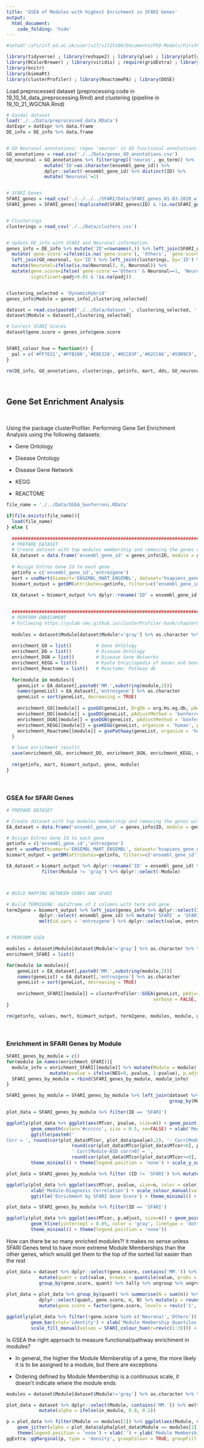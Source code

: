 ```yaml
---
title: 'GSEA of Modules with highest Enrichment in SFARI Genes'
output:
  html_document:
    code_folding: 'hide'
---
```


```r
#setwd('/afs/inf.ed.ac.uk/user/s17/s1725186/Documents/PhD-Models/FirstPUModel/RMarkdowns')

library(tidyverse) ; library(reshape2) ; library(glue) ; library(plotly) ; library(dendextend)
library(RColorBrewer) ; library(viridis) ; require(gridExtra) ; library(GGally)
library(knitr)
library(biomaRt)
library(clusterProfiler) ; library(ReactomePA) ; library(DOSE)

```


Load preprocessed dataset (preprocessing code in 19_10_14_data_preprocessing.Rmd) and clustering (pipeline in 19_10_21_WGCNA.Rmd)
```r

# Gandal dataset
load('./../Data/preprocessed_data.RData')
datExpr = datExpr %>% data.frame
DE_info = DE_info %>% data.frame


# GO Neuronal annotations: regex 'neuron' in GO functional annotations and label the genes that make a match as neuronal
GO_annotations = read.csv('./../Data/genes_GO_annotations.csv')
GO_neuronal = GO_annotations %>% filter(grepl('neuron', go_term)) %>% 
              mutate('ID'=as.character(ensembl_gene_id)) %>% 
              dplyr::select(-ensembl_gene_id) %>% distinct(ID) %>%
              mutate('Neuronal'=1)


# SFARI Genes
SFARI_genes = read_csv('./../../../SFARI/Data/SFARI_genes_01-03-2020_w_ensembl_IDs.csv')
SFARI_genes = SFARI_genes[!duplicated(SFARI_genes$ID) & !is.na(SFARI_genes$ID),]


# Clusterings
clusterings = read_csv('./../Data/clusters.csv')


# Update DE_info with SFARI and Neuronal information
genes_info = DE_info %>% mutate('ID'=rownames(.)) %>% left_join(SFARI_genes, by='ID') %>% 
  mutate(`gene-score`=ifelse(is.na(`gene-score`), 'Others', `gene-score`)) %>%
  left_join(GO_neuronal, by='ID') %>% left_join(clusterings, by='ID') %>%
  mutate(Neuronal=ifelse(is.na(Neuronal), 0, Neuronal)) %>%
  mutate(gene.score=ifelse(`gene-score`=='Others' & Neuronal==1, 'Neuronal', `gene-score`), 
         significant=padj<0.05 & !is.na(padj))


clustering_selected = 'DynamicHybrid'
genes_info$Module = genes_info[,clustering_selected]

dataset = read.csv(paste0('./../Data/dataset_', clustering_selected, '.csv'))
dataset$Module = dataset[,clustering_selected]

# Correct SFARI Scores
dataset$gene.score = genes_info$gene.score


SFARI_colour_hue = function(r) {
  pal = c('#FF7631','#FFB100','#E8E328','#8CC83F','#62CCA6','#59B9C9','#b3b3b3','#808080','gray','#d9d9d9')[r]
}

rm(DE_info, GO_annotations, clusterings, getinfo, mart, dds, GO_neuronal)
```
<br>

## Gene Set Enrichment Analysis
<br>

Using the package clusterProfiler. Performing Gene Set Enrichment Analysis using the following datasets:

- Gene Ontology

- Disease Ontology

- Disease Gene Network

- KEGG

- REACTOME

```r
file_name = './../Data/GSEA_bonferroni.RData'

if(file.exists(file_name)){
  load(file_name)
} else {
  
  ##############################################################################
  # PREPARE DATASET
  # Create dataset with top modules membership and removing the genes without an assigned module
  EA_dataset = data.frame('ensembl_gene_id' = genes_info$ID, module = genes_info$Module)  %>% filter(genes_info$Module!='gray')
  
  # Assign Entrez Gene Id to each gene
  getinfo = c('ensembl_gene_id','entrezgene')
  mart = useMart(biomart='ENSEMBL_MART_ENSEMBL', dataset='hsapiens_gene_ensembl', host='feb2014.archive.ensembl.org')
  biomart_output = getBM(attributes=getinfo, filters=c('ensembl_gene_id'), values=genes_info$ID[genes_info$Module!='gray'], mart=mart)
  
  EA_dataset = biomart_output %>% dplyr::rename('ID' = ensembl_gene_id) %>% left_join(dataset %>% dplyr::select(ID, contains('MM.')), by='ID')

  
  ##############################################################################
  # PERFORM ENRICHMENT
  # Following https://yulab-smu.github.io/clusterProfiler-book/chapter8.html
  
  modules = dataset$Module[dataset$Module!='gray'] %>% as.character %>% table %>% names
  
  enrichment_GO = list()         # Gene Ontology
  enrichment_DO = list()         # Disease Ontology
  enrichment_DGN = list()        # Disease Gene Networks
  enrichment_KEGG = list()       # Kyoto Encyclopedia of Genes and Genomes
  enrichment_Reactome = list()   # Reactome: Pathway db
  
  for(module in modules){
    geneList = EA_dataset[,paste0('MM.',substring(module,2))]
    names(geneList) = EA_dataset[,'entrezgene'] %>% as.character
    geneList = sort(geneList, decreasing = TRUE)
    
    enrichment_GO[[module]] = gseGO(geneList, OrgDb = org.Hs.eg.db, pAdjustMethod = 'bonferroni', verbose = FALSE, seed = TRUE) %>% data.frame
    enrichment_DO[[module]] = gseDO(geneList, pAdjustMethod = 'bonferroni', verbose = FALSE, seed = TRUE) %>% data.frame
    enrichment_DGN[[module]] = gseDGN(geneList, pAdjustMethod = 'bonferroni', verbose = FALSE, seed = TRUE) %>% data.frame
    enrichment_KEGG[[module]] = gseKEGG(geneList, organism = 'human', pAdjustMethod = 'bonferroni', verbose = FALSE, seed = TRUE) %>% data.frame
    enrichment_Reactome[[module]] = gsePathway(geneList, organism = 'human', pAdjustMethod = 'bonferroni', verbose = FALSE, seed = TRUE) %>% data.frame
  }

  # Save enrichment results
  save(enrichment_GO, enrichment_DO, enrichment_DGN, enrichment_KEGG, enrichment_Reactome, file=file_name)
  
  rm(getinfo, mart, biomart_output, gene, module)
}

```
<br>

### GSEA for SFARI Genes

```r

# PREPARE DATASET

# Create dataset with top modules membership and removing the genes without an assigned module
EA_dataset = data.frame('ensembl_gene_id' = genes_info$ID, module = genes_info$Module)  %>% filter(genes_info$Module!='gray')

# Assign Entrez Gene Id to each gene
getinfo = c('ensembl_gene_id','entrezgene')
mart = useMart(biomart='ENSEMBL_MART_ENSEMBL', dataset='hsapiens_gene_ensembl', host='feb2014.archive.ensembl.org')
biomart_output = getBM(attributes=getinfo, filters=c('ensembl_gene_id'), values=genes_info$ID, mart=mart)

EA_dataset = biomart_output %>% dplyr::rename('ID' = ensembl_gene_id) %>% left_join(dataset %>% dplyr::select(ID, Module, contains('MM.')), by='ID') %>%
             filter(Module != 'gray') %>% dplyr::select(-Module)



# BUILD MAPPING BETWEEN GENES AND SFARI

# Build TERM2GENE: dataframe of 2 columns with term and gene
term2gene = biomart_output %>% left_join(genes_info %>% dplyr::select(ID, `gene-score`), by = c('ensembl_gene_id'='ID')) %>% filter(`gene-score`!='Others') %>%
            dplyr::select(-ensembl_gene_id) %>% mutate('SFARI' = 'SFARI', `gene-score` = paste0('SFARI Score ',`gene-score`)) %>%
            melt(id.vars = 'entrezgene') %>% dplyr::select(value, entrezgene) %>% dplyr::rename('term' = value, 'gene' = entrezgene) %>% distinct


# PERFORM GSEA

modules = dataset$Module[dataset$Module!='gray'] %>% as.character %>% table %>% names
enrichment_SFARI = list()

for(module in modules){
    geneList = EA_dataset[,paste0('MM.',substring(module,2))]
    names(geneList) = EA_dataset[,'entrezgene'] %>% as.character
    geneList = sort(geneList, decreasing = TRUE)
    
    enrichment_SFARI[[module]] = clusterProfiler::GSEA(geneList, pAdjustMethod = 'bonferroni', TERM2GENE = term2gene, pvalueCutoff = 1, maxGSSize = 1000,
                                                      verbose = FALSE, seed = TRUE) %>% data.frame
}

rm(getinfo, values, mart, biomart_output, term2gene, modules, module, geneList, EA_dataset)
```
<br>

### Enrichment in SFARI Genes by Module

```r

SFARI_genes_by_module = c()
for(module in names(enrichment_SFARI)){
  module_info = enrichment_SFARI[[module]] %>% mutate(Module = module) %>% dplyr::select(Module, ID, pvalue, p.adjust, NES) %>%
                mutate(pvalue = ifelse(NES>0, pvalue, 1-pvalue), p.adjust = ifelse(NES>0, p.adjust, 1-p.adjust))
  SFARI_genes_by_module = rbind(SFARI_genes_by_module, module_info)
}

SFARI_genes_by_module = SFARI_genes_by_module %>% left_join(dataset %>% dplyr::select(Module, MTcor) %>% 
                                                            group_by(Module,MTcor) %>% tally %>% ungroup, by = 'Module')

plot_data = SFARI_genes_by_module %>% filter(ID == 'SFARI')

ggplotly(plot_data %>% ggplot(aes(MTcor, pvalue, size=n)) + geom_point(color=plot_data$Module, alpha=0.5, aes(id=Module)) + 
         geom_smooth(color='#cccccc', size = 0.5, se=FALSE) + xlab('Module-Diagnosis Correlation') + ylab('Probability') + 
         ggtitle(paste0('
Corr = ', round(cor(plot_data$MTcor, plot_data$pvalue),2), ': Corr[Module-ASD corr<0] = ', 
                        round(cor(plot_data$MTcor[plot_data$MTcor<0], plot_data$pvalue[plot_data$MTcor<0]),3),
                        ' Corr[Module-ASD corr>0] = ',
                        round(cor(plot_data$MTcor[plot_data$MTcor>=0], plot_data$pvalue[plot_data$MTcor>=0]),2))) +
         theme_minimal() + theme(legend.position = 'none') + scale_y_sqrt())
```

```r
plot_data = SFARI_genes_by_module %>% filter (ID != 'SFARI') %>% mutate(color = SFARI_colour_hue(r = 1:3)[ID %>% substr(12,13) %>% as.numeric])

ggplotly(plot_data %>% ggplot(aes(MTcor, pvalue, size=n, color = color)) + geom_point(alpha=0.5, aes(id=Module)) + geom_smooth(size = 0.5, se=FALSE) +
         xlab('Module-Diagnosis Correlation') + scale_colour_manual(values = SFARI_colour_hue(r=1:3)) + ylab('Probability') + 
         ggtitle('Enrichment by SFARI Gene Score') + theme_minimal() + theme(legend.position = 'none'))
```

```r

plot_data = SFARI_genes_by_module %>% filter(ID == 'SFARI')

ggplotly(plot_data %>% ggplot(aes(MTcor, p.adjust, size=n)) + geom_point(color=plot_data$Module, alpha=0.5, aes(id=Module)) +
         geom_hline(yintercept = 0.05, color = 'gray', linetype = 'dotted') + xlab('Module-Diagnosis Correlation') + ylab('Corrected p-values') + scale_y_log10() +
         theme_minimal() + theme(legend.position = 'none'))

```

How can there be so many enriched modules?! it makes no sense unless SFARI Genes tend to have more extreme Module Memberships than the other genes, which would get them to the top of the sorted list easier than the rest

```r
plot_data = dataset %>% dplyr::select(gene.score, contains('MM.')) %>% melt %>% 
            mutate(quant = cut(value, breaks = quantile(value, probs = seq(0,1,0.05)) %>% as.vector, labels = FALSE)) %>%
            group_by(gene.score, quant) %>% tally %>% ungroup %>% ungroup
  
plot_data = plot_data %>% group_by(quant) %>% summarise(N = sum(n)) %>% ungroup %>% left_join(plot_data, by = 'quant') %>%
            dplyr::select(quant, gene.score, n, N) %>% mutate(p = round(100*n/N,2)) %>% filter(!is.na(quant)) %>%
            mutate(gene.score = factor(gene.score, levels = rev(c('1','2','3','Neuronal','Others'))))

ggplotly(plot_data %>% filter(!gene.score %in% c('Neuronal','Others')) %>% ggplot(aes(quant, p, fill = gene.score)) + 
         geom_bar(stat='identity') + xlab('Module Membership Quantiles') + ylab('% of SFARI Genes') + #geom_smooth(color = 'gray', se = FALSE) +
         scale_fill_manual(values = SFARI_colour_hue(r=rev(c(1:3)))) + theme_minimal() + theme(legend.position = 'none'))

```

Is GSEA the right approach to measure functional/pathway enrichment in modules?

- In general, the higher the Module Membership of a gene, the more likely it is to be assigned to a module, but there are exceptions

- Ordering defined by Module Membership is a continuous scale, it doesn't indicate where the module ends

```r
modules = dataset$Module[dataset$Module!='gray'] %>% as.character %>% table %>% names

plot_data = dataset %>% dplyr::select(Module, contains('MM.')) %>% melt %>% mutate(in_module = substring(Module,2) == substring(variable,4)) %>%
            mutate(alpha = ifelse(in_module, 0.8, 0.2))

p = plot_data %>% filter(Module == modules[1]) %>% ggplot(aes(Module, value, color = in_module)) + 
    geom_jitter(alpha = plot_data$alpha[plot_data$Module == modules[1]]) + theme_minimal() + 
    theme(legend.position = 'none') + xlab('') + ylab('Module Membership') + coord_flip()
ggExtra::ggMarginal(p, type = 'density', groupColour = TRUE, groupFill = TRUE, margins = 'x')

```





















<!-- ## Calculate the Enrichment of SFARI Genes in Modules -->
<!-- <br> -->

<!-- This is explained in 20_05_22_WGCNA_top_SFARI_modules.html -->

<!-- ```{r warning=FALSE, message=FALSE} -->
<!-- SFARI_genes_by_module = dataset %>% mutate('hasSFARIscore' = !gene.score %in% c('Others', 'Neuronal')) %>%  -->
<!--                         group_by(Module, MTcor, hasSFARIscore) %>% summarise(s=n()) %>%  -->
<!--                         left_join(dataset %>% group_by(Module) %>% summarise(n=n()), by='Module') %>%  -->
<!--                         mutate(perc=round(s/n*100,2)) %>% filter(hasSFARIscore & Module != 'gray') %>% arrange(desc(perc)) %>% ungroup -->

<!-- N = sum(SFARI_genes_by_module$n) -->
<!-- S = sum(SFARI_genes_by_module$s) -->

<!-- calc_prob = function(row, log.p, S){ -->
<!--   s = row[4] %>% as.numeric -->
<!--   n = row[5] %>% as.numeric -->
<!--   prob = phyper(s, S, N-S, n, log.p = log.p, lower.tail=FALSE) -->
<!--   return(prob) -->
<!-- } -->

<!-- SFARI_genes_by_module$prob = apply(SFARI_genes_by_module, 1, function(x) calc_prob(x, FALSE, S)) -->
<!-- SFARI_genes_by_module$adj_prob = p.adjust(SFARI_genes_by_module$prob, method = 'bonferroni') -->
<!-- SFARI_genes_by_module = SFARI_genes_by_module %>% arrange(prob) -->

<!-- ggplotly(SFARI_genes_by_module %>% ggplot(aes(MTcor, prob, size=n)) + geom_point(color=SFARI_genes_by_module$Module, alpha=0.5, aes(id=Module)) +  -->
<!--          geom_smooth(color='#cccccc', size = 0.5, se=FALSE) + xlab('Module-Diagnosis Correlation') + ylab('Probability') +  -->
<!--          ggtitle(paste0('Corr = ', round(cor(SFARI_genes_by_module$MTcor, SFARI_genes_by_module$prob),2), ': Corr[Module-ASD corr<0] = ',  -->
<!--                         round(cor(SFARI_genes_by_module$MTcor[SFARI_genes_by_module$MTcor<0], SFARI_genes_by_module$prob[SFARI_genes_by_module$MTcor<0]),3), -->
<!--                         ' Corr[Module-ASD corr>0] = ', -->
<!--                         round(cor(SFARI_genes_by_module$MTcor[SFARI_genes_by_module$MTcor>=0], SFARI_genes_by_module$prob[SFARI_genes_by_module$MTcor>=0]),2))) + -->
<!--          theme_minimal() + theme(legend.position = 'none')) -->

<!-- ``` -->

<!-- <br><br> -->

<!-- ### Selecting Top Modules Enriched in SFARI Genes -->
<!-- <br> -->

<!-- We can interpet the probability we obtain as a p-value (and correct it for multiple testing), we can use it as a threshold to identify modules with a significantly high percentage of SFARI genes (adjusted p-value < 0.01) -->

<!-- Using log-scale to help us differentiate between small differences close to zero better -->

<!-- ```{r warning=FALSE, message=FALSE} -->

<!-- ggplotly(SFARI_genes_by_module %>% ggplot(aes(MTcor, adj_prob, size=n)) + geom_point(color=SFARI_genes_by_module$Module, alpha=0.5, aes(id=Module)) + -->
<!--          geom_hline(yintercept = 0.05, color = 'gray', linetype = 'dotted') + xlab('Module-Diagnosis Correlation') + ylab('Corrected p-values') + scale_y_log10() + -->
<!--          theme_minimal() + theme(legend.position = 'none')) -->

<!-- top_modules = SFARI_genes_by_module$Module[SFARI_genes_by_module$adj_prob <0.05] -->

<!-- cat(paste0('Keeping top ', length(top_modules),' modules: ', paste(top_modules, collapse = ', '))) -->

<!-- rm(N,S,calc_prob) -->
<!-- ``` -->

<!-- <br> -->



<!-- ### Reactome Results -->

<!-- ```{r, results = 'asis'} -->

<!-- for(i in 1:length(top_modules)){ -->
<!--   df = enrichment$enrichmentTable %>% filter(class==top_modules[i] & grepl('BioSystems.REACTOME',dataSetID) & Bonferroni<0.05) %>%  -->
<!--         dplyr::select(dataSetID, shortDataSetName, inGroups, Bonferroni, FDR, enrichmentRatio, effectiveClassSize, effectiveSetSize, nCommonGenes) %>% -->
<!--         arrange(Bonferroni, desc(enrichmentRatio)) -->
<!--   if(nrow(df)>0){ -->
<!--     print(kable(df, caption = paste0('Enriched terms for module ', top_modules[i], ' (SFARI Genes = ', -->
<!--                                     round(SFARI_genes_by_module$perc[SFARI_genes_by_module$Module==top_modules[i]][1],4), '%)'))) -->
<!--     cat('\n')  -->
<!--   } else cat(paste0('\nNo enrichment found for module ',top_modules[i],'\n')) -->
<!-- } -->

<!-- rm(i, df) -->
<!-- ``` -->
<!-- <br> -->

<!-- ### GO Results -->

<!-- ```{r, results = 'asis'} -->

<!-- for(i in 1:length(top_modules)){ -->
<!--   df = enrichment$enrichmentTable %>% filter(class==top_modules[i] & grepl('GO',dataSetID) & Bonferroni<0.05) %>%  -->
<!--         dplyr::select(dataSetID, shortDataSetName, inGroups, Bonferroni, FDR, enrichmentRatio, effectiveClassSize, effectiveSetSize, nCommonGenes) %>% -->
<!--         arrange(Bonferroni, desc(enrichmentRatio)) -->
<!--   if(nrow(df)>0){ -->
<!--     print(kable(df, caption = paste0('Enriched terms for module ', top_modules[i], ' (SFARI Genes = ', -->
<!--                                     round(SFARI_genes_by_module$perc[SFARI_genes_by_module$Module==top_modules[i]][1],4), '%)'))) -->
<!--     cat('\n')  -->
<!--   } else cat(paste0('\nNo enrichment found for module ',top_modules[i],'\n')) -->
<!-- } -->

<!-- rm(i, df) -->
<!-- ``` -->
<!-- <br> -->

<!-- ### Internal Collection Results -->

<!-- ```{r, results = 'asis'} -->

<!-- for(i in 1:length(top_modules)){ -->
<!--   df = enrichment$enrichmentTable %>% filter(class==top_modules[i] & !grepl('GO',dataSetID) & !grepl('BioSystems',dataSetID) & Bonferroni<0.05) %>%  -->
<!--         dplyr::select(dataSetID, shortDataSetName, inGroups, Bonferroni, FDR, enrichmentRatio, effectiveClassSize, effectiveSetSize, nCommonGenes) %>% -->
<!--         arrange(Bonferroni, desc(enrichmentRatio)) -->
<!--   if(nrow(df)>0){ -->
<!--     print(kable(df, caption = paste0('Enriched terms for module ', top_modules[i], ' (SFARI Genes = ', -->
<!--                                     round(SFARI_genes_by_module$perc[SFARI_genes_by_module$Module==top_modules[i]][1],4), '%)'))) -->
<!--     cat('\n')  -->
<!--   } else cat(paste0('\nNo enrichment found for module ',top_modules[i],'\n')) -->
<!-- } -->

<!-- rm(i, df) -->
<!-- ``` -->
<!-- <br> -->
